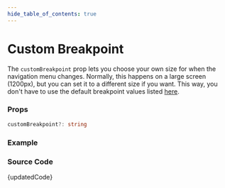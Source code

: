 ```yaml
---
hide_table_of_contents: true
---
```



# Custom Breakpoint


The `customBreakpoint` prop lets you choose your own size for when the navigation menu changes. Normally, this happens on a large screen (1200px), but you can set it to a different size if you want. This way, you don't have to use the default breakpoint values listed [here](/docs/menu-examples/vertical-examples/vertical-nav/breakpoint).

### Props

```ts noCopy
customBreakpoint?: string
```

### Example

<BrowserWindow url='/vertical-menu/vertical-nav/custom-breakpoint'>
  <Provider>
    <CustomBreakpoint />
  </Provider>
</BrowserWindow>

### Source Code

<TsToJsCodeSnippet>{updatedCode}</TsToJsCodeSnippet>
